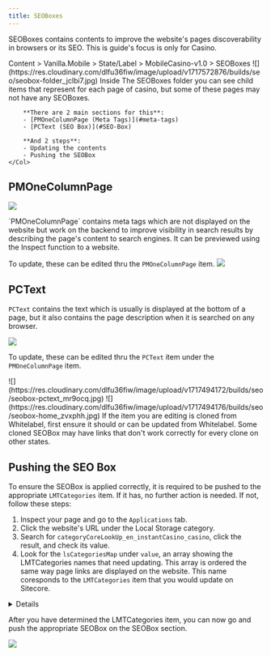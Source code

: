 ```yaml
---
title: SEOBoxes
---
```


SEOBoxes contains contents to improve the website's pages discoverability in browsers or its SEO. This is guide's focus is only for Casino.

<Admonition type="info" title="Sitecore Path">
  Content > Vanilla.Mobile > State/Label > MobileCasino-v1.0 > SEOBoxes
</Admonition>


<Row>
    <Col ratio={1} sticky={false}>
        ![](https://res.cloudinary.com/dlfu36fiw/image/upload/v1717572876/builds/seo/seobox-folder_jclbi7.jpg)
    </Col>
    <Col ratio={3} sticky={true}>
        Inside The SEOBoxes folder you can see child items that represent for each page of casino, but some of these pages may not have any SEOBoxes.
        
        **There are 2 main sections for this**: 
        - [PMOneColumnPage (Meta Tags)](#meta-tags)
        - [PCText (SEO Box)](#SEO-Box)

        **And 2 steps**:
        - Updating the contents
        - Pushing the SEOBox
    </Col>
</Row>



## PMOneColumnPage
![](https://res.cloudinary.com/dlfu36fiw/image/upload/v1717490587/builds/seo/seobox-inspect_nw3dqo.jpg)



<Row>
    <Col ratio={1} sticky={true}>
`PMOneColumnPage` contains meta tags which are not displayed on the website but work on the backend to improve visibility in search results by describing the page's content to search engines. It can be previewed using the Inspect function to a website.

To update, these can be edited thru the `PMOneColumnPage` item.
    </Col>
    <Col ratio={1} sticky={false}>
![](https://res.cloudinary.com/dlfu36fiw/image/upload/v1717490878/builds/seo/seobox-meta_eoctg3.jpg)        
    </Col>
</Row>


## PCText

`PCText` contains the text which is usually is displayed at the bottom of a page, but it also contains the page description when it is searched on any browser.

![](https://res.cloudinary.com/dlfu36fiw/image/upload/v1717558537/builds/seo/seobox-search_qhdquw.png)

To update, these can be edited thru the `PCText` item under the `PMOneColumnPage` item.

<Row>
    <Col ratio={2} sticky={false}>
        ![](https://res.cloudinary.com/dlfu36fiw/image/upload/v1717494172/builds/seo/seobox-pctext_mr9ocq.jpg)        
    </Col>
    <Col ratio={2} sticky={false}>
        ![](https://res.cloudinary.com/dlfu36fiw/image/upload/v1717494176/builds/seo/seobox-home_zvxphh.jpg)        
    </Col>
</Row>

<Admonition type="note" title="Cloned Items">
  If the item you are editing is cloned from Whitelabel, first ensure it should or can be updated from Whitelabel. Some cloned SEOBox may have links that don't work correctly for every clone on other states.
</Admonition>

## Pushing the SEO Box

To ensure the SEOBox is applied correctly, it is required to be pushed to the appropriate `LMTCategories` item. If it has, no further action is needed. If not, follow these steps: 

1. Inspect your page and go to the `Applications` tab. 
2. Click the website's URL under the Local Storage category.
3. Search for `categoryCoreLookUp_en_instantCasino_casino`, click the result, and check its value.
4. Look for the `lsCategoriesMap` under `value`, an array showing the LMTCategories names that need updating. This array is ordered the same way page links are displayed on the website. This name coresponds to the `LMTCategories` item that you would update on Sitecore.

<Details summary={"Visualized Steps"}>
    ![](https://res.cloudinary.com/dlfu36fiw/image/upload/v1717570885/builds/seo/seobox-checklmt_rqeiyd.jpg)
</Details>


After you have determined the LMTCategories item, you can now go and push the appropriate SEOBox on the SEOBox section.

![](https://res.cloudinary.com/dlfu36fiw/image/upload/v1717572321/builds/seo/seobox-lmt_kclszv.jpg)





